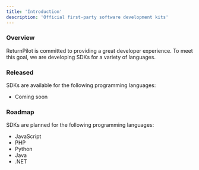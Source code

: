 ```yaml
---
title: 'Introduction'
description: 'Official first-party software development kits'
---
```


### Overview

ReturnPilot is committed to providing a great developer experience. To meet this goal, we are developing SDKs for a variety of languages.

### Released

SDKs are available for the following programming languages:

- Coming soon

### Roadmap

SDKs are planned for the following programming languages:

- JavaScript
- PHP
- Python
- Java
- .NET